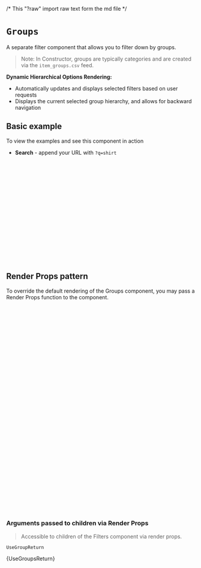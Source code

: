 /* This "?raw" import raw text form the md file */

<Meta of={GroupsStories} />

# `Groups`

A separate filter component that allows you to filter down by groups.

> Note: In Constructor, groups are typically categories and are created via the `item_groups.csv` feed.

**Dynamic Hierarchical Options Rendering:**

- Automatically updates and displays selected filters based on user requests
- Displays the current selected group hierarchy, and allows for backward navigation

<Canvas of={GroupsStories.Primary} />

## Basic example

To view the examples and see this component in action

- **Search** - append your URL with `?q=shirt`

```jsx
import { CioPlp, CioPlpGrid, Groups, utils } from '@constructor-io/constructorio-ui-plp';
import '@constructor-io/constructorio-ui-plp/styles.css';

const DEMO_API_KEY = 'key_M57QS8SMPdLdLx4x';

export default function MyComponent() {
  return (
    <CioPlp apiKey={DEMO_API_KEY}>
      <CioPlpGrid>
        {(props) => {
          if (utils.isPlpSearchDataResults(props.data)) {
            return <Groups groups={props.data.response.groups} />;
          }
        }}
      </CioPlpGrid>
    </CioPlp>
  );
}
```

## Render Props pattern

To override the default rendering of the Groups component, you may pass a Render Props function to the component.

```jsx
import { CioPlp, CioPlpGrid, Groups, utils } from '@constructor-io/constructorio-ui-plp';
import '@constructor-io/constructorio-ui-plp/styles.css';

const DEMO_API_KEY = 'key_M57QS8SMPdLdLx4x';

function MyCustomGroups(props) {
  const {
    groupOptions,
    currentGroupId,
    breadcrumbs,
    currentPage,
    initialNumOptions,
    isShowAll,
    optionsToRender,
  } = props;
  return <pre>{JSON.stringify(groupOptions, null, 2)}</pre>;
}

export default function MyComponent() {
  return (
    <CioPlp apiKey={DEMO_API_KEY}>
      <CioPlpGrid>
        {(props) => {
          if (utils.isPlpSearchDataResults(props.data)) {
            return (
              <Groups groups={props.data.response.groups}>
                {(groupProps) => {
                  return <MyCustomGroups {...groupProps} />;
                }}
              </Groups>
            );
          }
        }}
      </CioPlpGrid>
    </CioPlp>
  );
}
```

### Arguments passed to children via Render Props

> Accessible to children of the Filters component via render props.

`UseGroupReturn`

<Markdown>{UseGroupsReturn}</Markdown>
